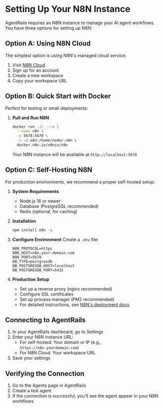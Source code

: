 # Setting Up Your N8N Instance

AgentRails requires an N8N instance to manage your AI agent workflows. You have three options for setting up N8N:

## Option A: Using N8N Cloud

The simplest option is using N8N's managed cloud service:

1. Visit [N8N Cloud](https://www.n8n.io/cloud/)
2. Sign up for an account
3. Create a new workspace
4. Copy your workspace URL

## Option B: Quick Start with Docker

Perfect for testing or small deployments:

1. **Pull and Run N8N**
   ```bash
   docker run -it --rm \
     --name n8n \
     -p 5678:5678 \
     -v ~/.n8n:/home/node/.n8n \
     docker.n8n.io/n8nio/n8n
   ```
   Your N8N instance will be available at `http://localhost:5678`

## Option C: Self-Hosting N8N

For production environments, we recommend a proper self-hosted setup:

1. **System Requirements**
   - Node.js 16 or newer
   - Database (PostgreSQL recommended)
   - Redis (optional, for caching)

2. **Installation**
   ```bash
   npm install n8n -g
   ```

3. **Configure Environment**
   Create a `.env` file:
   ```env
   N8N_PROTOCOL=https
   N8N_HOST=n8n.your-domain.com
   N8N_PORT=5678
   DB_TYPE=postgresdb
   DB_POSTGRESDB_HOST=localhost
   DB_POSTGRESDB_PORT=5432
   ```

4. **Production Setup**
   - Set up a reverse proxy (nginx recommended)
   - Configure SSL certificates
   - Set up process manager (PM2 recommended)
   - For detailed instructions, see [N8N's deployment docs](https://docs.n8n.io/hosting/)

## Connecting to AgentRails

1. In your AgentRails dashboard, go to Settings
2. Enter your N8N instance URL:
   - For self-hosted: Your domain or IP (e.g., `https://n8n.yourdomain.com`)
   - For N8N Cloud: Your workspace URL
3. Save your settings

## Verifying the Connection

1. Go to the Agents page in AgentRails
2. Create a test agent
3. If the connection is successful, you'll see the agent appear in your N8N workflows 